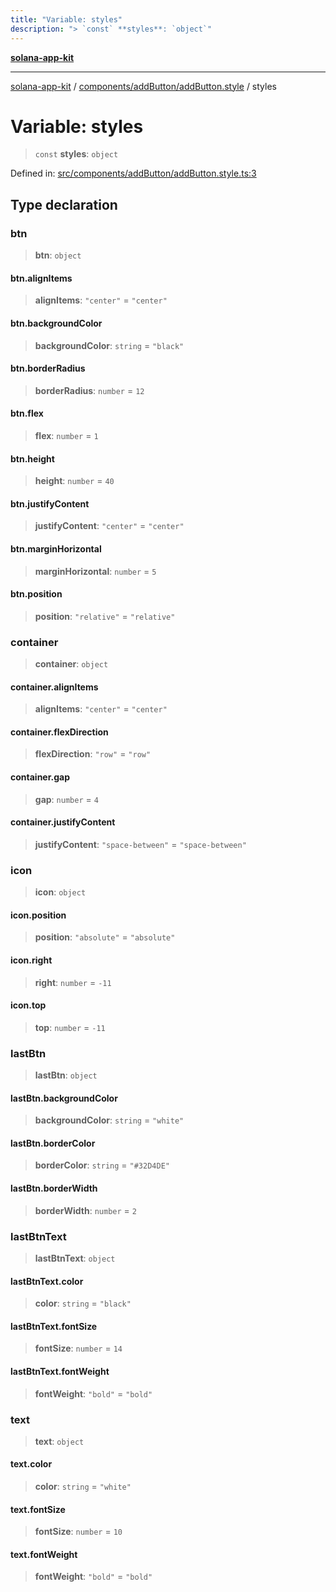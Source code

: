 ```yaml
---
title: "Variable: styles"
description: "> `const` **styles**: `object`"
---
```


[**solana-app-kit**](../../../../README.mdx)

***

[solana-app-kit](../../../../README.mdx) / [components/addButton/addButton.style](../README.mdx) / styles

# Variable: styles

> `const` **styles**: `object`

Defined in: [src/components/addButton/addButton.style.ts:3](https://github.com/SendArcade/solana-social-starter/blob/b27156124ee1831d644b1af765e8d55a2885cd4f/src/components/addButton/addButton.style.ts#L3)

## Type declaration

### btn

> **btn**: `object`

#### btn.alignItems

> **alignItems**: `"center"` = `"center"`

#### btn.backgroundColor

> **backgroundColor**: `string` = `"black"`

#### btn.borderRadius

> **borderRadius**: `number` = `12`

#### btn.flex

> **flex**: `number` = `1`

#### btn.height

> **height**: `number` = `40`

#### btn.justifyContent

> **justifyContent**: `"center"` = `"center"`

#### btn.marginHorizontal

> **marginHorizontal**: `number` = `5`

#### btn.position

> **position**: `"relative"` = `"relative"`

### container

> **container**: `object`

#### container.alignItems

> **alignItems**: `"center"` = `"center"`

#### container.flexDirection

> **flexDirection**: `"row"` = `"row"`

#### container.gap

> **gap**: `number` = `4`

#### container.justifyContent

> **justifyContent**: `"space-between"` = `"space-between"`

### icon

> **icon**: `object`

#### icon.position

> **position**: `"absolute"` = `"absolute"`

#### icon.right

> **right**: `number` = `-11`

#### icon.top

> **top**: `number` = `-11`

### lastBtn

> **lastBtn**: `object`

#### lastBtn.backgroundColor

> **backgroundColor**: `string` = `"white"`

#### lastBtn.borderColor

> **borderColor**: `string` = `"#32D4DE"`

#### lastBtn.borderWidth

> **borderWidth**: `number` = `2`

### lastBtnText

> **lastBtnText**: `object`

#### lastBtnText.color

> **color**: `string` = `"black"`

#### lastBtnText.fontSize

> **fontSize**: `number` = `14`

#### lastBtnText.fontWeight

> **fontWeight**: `"bold"` = `"bold"`

### text

> **text**: `object`

#### text.color

> **color**: `string` = `"white"`

#### text.fontSize

> **fontSize**: `number` = `10`

#### text.fontWeight

> **fontWeight**: `"bold"` = `"bold"`
